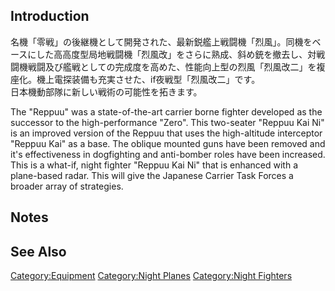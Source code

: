{{EquipmentInfo|338}}

==Introduction==
名機「零戦」の後継機として開発された、最新鋭艦上戦闘機「烈風」。同機をベースにした高高度型局地戦闘機「烈風改」をさらに熟成、斜め銃を撤去し、対戦闘機戦闘及び艦戦としての完成度を高めた、性能向上型の烈風「烈風改二」を複座化。機上電探装備も充実させた、if夜戦型「烈風改二」です。<br>日本機動部隊に新しい戦術の可能性を拓きます。

The "Reppuu" was a state-of-the-art carrier borne fighter developed as the successor to the high-performance "Zero". This two-seater "Reppuu Kai Ni" is an improved version of the Reppuu that uses the high-altitude interceptor "Reppuu Kai" as a base. The oblique mounted guns have been removed and it's effectiveness in dogfighting and anti-bomber roles have been increased.  This is a what-if, night fighter "Reppuu Kai Ni" that is enhanced with a plane-based radar. This will give the Japanese Carrier Task Forces a broader array of strategies.

==Notes==


==See Also==
{{Equipmentlist}}
[[Category:Equipment]]
[[Category:Night Planes]]
[[Category:Night Fighters]]